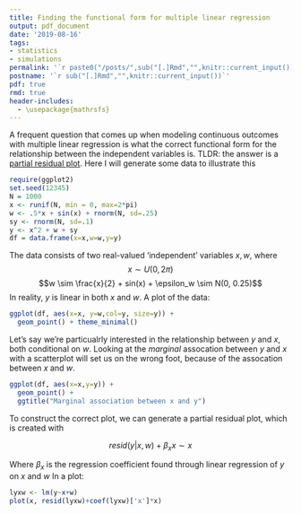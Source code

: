 ```yaml
---
title: Finding the functional form for multiple linear regression
output: pdf_document
date: '2019-08-16'
tags:
- statistics 
- simulations
permalink: '`r paste0("/posts/",sub("[.]Rmd","",knitr::current_input()),"/")`'
postname: '`r sub("[.]Rmd","",knitr::current_input())`'
pdf: true
rmd: true
header-includes:
  - \usepackage{mathrsfs}
---
```


A frequent question that comes up when modeling continuous outcomes with multiple linear regression 
is what the correct functional form for the relationship between the independent variables is.
TLDR: the answer is a [partial residual plot](https://en.wikipedia.org/wiki/Partial_residual_plot). 
Here I will generate some data to illustrate this


```r
require(ggplot2)
set.seed(12345)
N = 1000
x <- runif(N, min = 0, max=2*pi)
w <- .5*x + sin(x) + rnorm(N, sd=.25)
sy <- rnorm(N, sd=.1)
y <- x^2 + w + sy
df = data.frame(x=x,w=w,y=y)
```

The data consists of two real-valued 'independent' variables $x,w$, 
where 
$$x\sim U(0, 2 \pi)$$
$$w \sim \frac{x}{2} + sin(x) + \epsilon_w \sim N(0, 0.25)$$
In reality, $y$ is linear in both $x$ and $w$.
A plot of the data:

```r
ggplot(df, aes(x=x, y=w,col=y, size=y)) + 
  geom_point() + theme_minimal()
```

Let's say we're particualrly interested in the relationship between $y$ and $x$, both conditional on $w$.
Looking at the *marginal* assocation between $y$ and $x$ with a scatterplot will set us on the wrong foot, 
because of the assocation between $x$ and $w$.

```r
ggplot(df, aes(x=x,y=y)) + 
  geom_point() + 
  ggtitle("Marginal association between x and y")
```

To construct the correct plot, we can generate a partial residual plot, which is created with 

$$resid(y|x,w)+\beta_x x \sim x$$

Where $\beta_x$ is the regression coefficient found through linear regression of $y$ on $x$ and $w$
In a plot:

```r
lyxw <- lm(y~x+w)
plot(x, resid(lyxw)+coef(lyxw)['x']*x)
```
